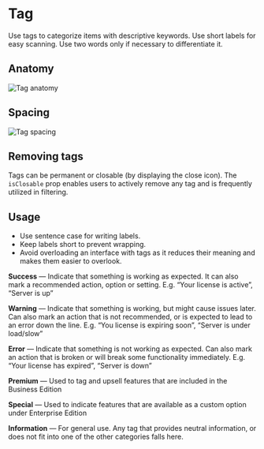 

<Meta of={TagStories} />

# Tag

Use tags to categorize items with descriptive keywords. Use short labels for easy scanning. Use two words only if necessary to differentiate it.
<Canvas of={TagStories.TagStory} />

## Anatomy

![Tag anatomy](./docs/tag-anatomy.png)


## Spacing
![Tag spacing](./docs/tag-spacing.png)

## Removing tags
Tags can be permanent or closable (by displaying the close icon). The `isClosable` prop enables users to actively remove any tag and is frequently utilized in filtering.

<Canvas of={TagStories.TagCloseStory} />

## Usage

- Use sentence case for writing labels.
- Keep labels short to prevent wrapping.
- Avoid overloading an interface with tags as it reduces their meaning and makes them easier to overlook.


**Success** — Indicate that something is working as expected. It can also mark a recommended action, option or setting. E.g. “Your license is active”, “Server is up”

**Warning** — Indicate that something is working, but might cause issues later. Can also mark an action that is not recommended, or is expected to lead to an error down the line. E.g. “You license is expiring soon”, “Server is under load/slow”

**Error** — Indicate that something is not working as expected. Can also mark an action that is broken or will break some functionality immediately. E.g. “Your license has expired”, “Server is down”

**Premium**  — Used to tag and upsell features that are included in the Business Edition

**Special** — Used to indicate features that are available as a custom option under Enterprise Edition

**Information** — For general use. Any tag that provides neutral information, or does not fit into one of the other categories falls here.
